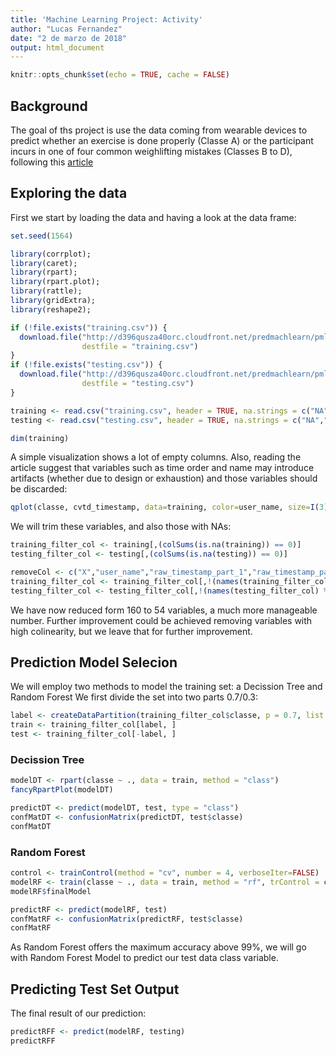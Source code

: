 ```yaml
---
title: 'Machine Learning Project: Activity'
author: "Lucas Fernandez"
date: "2 de marzo de 2018"
output: html_document
---
```


```r
knitr::opts_chunk$set(echo = TRUE, cache = FALSE)
```

## Background

The goal of ths project is use the data coming from wearable devices to predict whether an exercise is done properly
(Classe A) or the participant incurs in one of four common weighlifting mistakes (Classes B to D), following
this [article](http://groupware.les.inf.puc-rio.br/public/papers/2013.Velloso.QAR-WLE.pdf)

## Exploring the data

First we start by loading the data and having a look at the data frame:
```r
set.seed(1564)

library(corrplot);
library(caret);
library(rpart);
library(rpart.plot);
library(rattle);
library(gridExtra);
library(reshape2);

if (!file.exists("training.csv")) {
  download.file("http://d396qusza40orc.cloudfront.net/predmachlearn/pml-training.csv", 
                destfile = "training.csv")
}
if (!file.exists("testing.csv")) {
  download.file("http://d396qusza40orc.cloudfront.net/predmachlearn/pml-testing.csv", 
                destfile = "testing.csv")
}

training <- read.csv("training.csv", header = TRUE, na.strings = c("NA",""))
testing <- read.csv("testing.csv", header = TRUE, na.strings = c("NA",""))

dim(training)

```
A simple visualization shows a lot of empty columns. Also, reading the article suggest that variables such as time order and name may introduce artifacts (whether due to design or exhaustion) and those variables should be discarded:
```r
qplot(classe, cvtd_timestamp, data=training, color=user_name, size=I(3))
```

We will trim these variables, and also those with NAs:
```r
training_filter_col <- training[,(colSums(is.na(training)) == 0)]
testing_filter_col <- testing[,(colSums(is.na(testing)) == 0)]

removeCol <- c("X","user_name","raw_timestamp_part_1","raw_timestamp_part_2","cvtd_timestamp","new_window")
training_filter_col <- training_filter_col[,!(names(training_filter_col) %in% removeCol)]
testing_filter_col <- testing_filter_col[,!(names(testing_filter_col) %in% removeCol)]
```
We have now reduced form 160 to 54 variables, a much more manageable number. Further improvement could be achieved removing variables with high colinearity, but we leave that for further improvement.

## Prediction Model Selecion

We will employ two methods to model the training set: a Decission Tree and Random Forest
We first divide the set into two parts 0.7/0.3:
```r
label <- createDataPartition(training_filter_col$classe, p = 0.7, list = FALSE)
train <- training_filter_col[label, ]
test <- training_filter_col[-label, ]
```
### Decission Tree
```r
modelDT <- rpart(classe ~ ., data = train, method = "class")
fancyRpartPlot(modelDT)

predictDT <- predict(modelDT, test, type = "class")
confMatDT <- confusionMatrix(predictDT, test$classe)
confMatDT
```
### Random Forest
```r
control <- trainControl(method = "cv", number = 4, verboseIter=FALSE)
modelRF <- train(classe ~ ., data = train, method = "rf", trControl = control,ntree=250)
modelRF$finalModel

predictRF <- predict(modelRF, test)
confMatRF <- confusionMatrix(predictRF, test$classe)
confMatRF
```

As Random Forest offers the maximum accuracy above 99%, we will go with Random Forest Model to predict our test data class variable.

## Predicting Test Set Output
The final result of our prediction:
```r
predictRFF <- predict(modelRF, testing)
predictRFF
```